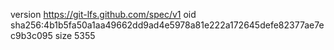 version https://git-lfs.github.com/spec/v1
oid sha256:4b1b5fa50a1aa49662dd9ad4e5978a81e222a172645defe82377ae7ec9b3c095
size 5355
